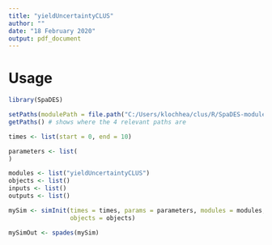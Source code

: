 ```yaml
---
title: "yieldUncertaintyCLUS"
author: ""
date: "18 February 2020"
output: pdf_document
---
```

# Usage

```r
library(SpaDES)

setPaths(modulePath = file.path("C:/Users/klochhea/clus/R/SpaDES-modules"))
getPaths() # shows where the 4 relevant paths are

times <- list(start = 0, end = 10)

parameters <- list(
)

modules <- list("yieldUncertaintyCLUS")
objects <- list()
inputs <- list()
outputs <- list()

mySim <- simInit(times = times, params = parameters, modules = modules,
                 objects = objects)

mySimOut <- spades(mySim)
```
